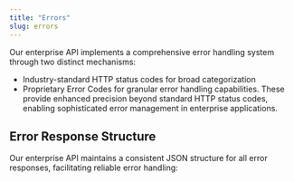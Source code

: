 ---
title: "Errors"
slug: errors
---

Our enterprise API implements a comprehensive error handling system through two distinct mechanisms:
- Industry-standard HTTP status codes for broad categorization
- Proprietary Error Codes for granular error handling capabilities. These provide enhanced precision beyond standard HTTP status codes, enabling sophisticated error management in enterprise applications.

## Error Response Structure

Our enterprise API maintains a consistent JSON structure for all error responses, facilitating reliable error handling: